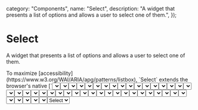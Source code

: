 

  category: "Components",
  name: "Select",
  description: "A widget that presents a list of options and allows a user to select one of them.",
});

# Select

A widget that presents a list of options and allows a user to select one of them.

<Callout>
  To maximize [accessibility](https://www.w3.org/WAI/ARIA/apg/patterns/listbox), `Select` extends the browser's native [`<select>`](https://developer.mozilla.org/en-US/docs/Web/HTML/Element/select) element.
</Callout>

## Size

<DesignComponentsDisplay className="grid-flow-col grid-rows-2 lg:grid-rows-1">
  <Select size="sm" children={<option>Select</option>} />
  <Select size="md" children={<option>Select</option>} />
  <Select size="lg" children={<option>Select</option>} />
  <Select size="xl" children={<option>Select</option>} />
</DesignComponentsDisplay>

## Variant

<DesignComponentsDisplay className="grid-flow-col grid-rows-2 lg:grid-rows-1">
  <Select variant="primary" children={<option>Select</option>} />
  <Select variant="secondary" children={<option>Select</option>} />
  <Select variant="outline" children={<option>Select</option>} />
  <Select variant="ghost" children={<option>Select</option>} />
  <Select variant="solid" intent="white" children={<option>Select</option>} />
</DesignComponentsDisplay>

<Callout intent="none">
  The last variant `solid` is a special variant that only implements a subset of the intents (and vice versa: the relevant intents may not implement styles for every variant).
</Callout>

## Intent

<DesignComponentsDisplay className="md:grid-rows-8 grid-flow-col grid-rows-12 lg:grid-rows-4">
  <Select variant="primary" intent="none" children={<option>Select</option>} />
  <Select variant="secondary" intent="none" children={<option>Select</option>} />
  <Select variant="outline" intent="none" children={<option>Select</option>} />
  <Select variant="ghost" intent="none" children={<option>Select</option>} />
  <Select variant="primary" intent="info" children={<option>Select</option>} />
  <Select variant="secondary" intent="info" children={<option>Select</option>} />
  <Select variant="outline" intent="info" children={<option>Select</option>} />
  <Select variant="ghost" intent="info" children={<option>Select</option>} />
  <Select variant="primary" intent="fail" children={<option>Select</option>} />
  <Select variant="secondary" intent="fail" children={<option>Select</option>} />
  <Select variant="outline" intent="fail" children={<option>Select</option>} />
  <Select variant="ghost" intent="fail" children={<option>Select</option>} />
  <Select variant="primary" intent="success" children={<option>Select</option>} />
  <Select variant="secondary" intent="success" children={<option>Select</option>} />
  <Select variant="outline" intent="success" children={<option>Select</option>} />
  <Select variant="ghost" intent="success" children={<option>Select</option>} />
  <Select variant="primary" intent="warning" children={<option>Select</option>} />
  <Select variant="secondary" intent="warning" children={<option>Select</option>} />
  <Select variant="outline" intent="warning" children={<option>Select</option>} />
  <Select variant="ghost" intent="warning" children={<option>Select</option>} />
  <Select variant="primary" intent="orange" children={<option>Select</option>} />
  <Select variant="secondary" intent="orange" children={<option>Select</option>} />
  <Select variant="outline" intent="orange" children={<option>Select</option>} />
  <Select variant="ghost" intent="orange" children={<option>Select</option>} />
</DesignComponentsDisplay>

## Disabled

<DesignComponentsDisplay className="grid-flow-col grid-rows-4 lg:grid-rows-2">
  <Select variant="primary" children={<option>Select</option>} />
  <Select variant="primary" children={<option>Select</option>} disabled />
  <Select variant="secondary" children={<option>Select</option>} />
  <Select variant="secondary" children={<option>Select</option>} disabled />
  <Select variant="outline" children={<option>Select</option>} />
  <Select variant="outline" children={<option>Select</option>} disabled />
  <Select variant="ghost" children={<option>Select</option>} />
  <Select variant="ghost" children={<option>Select</option>} disabled />
  <Select variant="solid" intent="white" children={<option>Select</option>} />
  <Select variant="solid" intent="white" children={<option>Select</option>} disabled />
</DesignComponentsDisplay>

## Right icon

To override the default `ChevronDown` icon (from [`lucide-react`](https://lucide.dev)), pass a custom icon component to the `rightIcon` prop.

<DesignComponentsDisplay highlightLines={[2]} sourceInitiallyDisplayed>
  <Select rightIcon={<Circle />} children={<option>Select</option>} />
</DesignComponentsDisplay>

